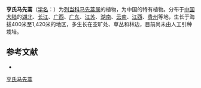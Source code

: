 {{Speciesbox
| name = 亨氏马先蒿
| status = 
| status_system = 
| image =
| genus = Pedicularis
| species = henryi
| authority = Maxim.
}}

'''亨氏马先蒿'''（[[学名|学名]]：{{lang|la|''Pedicularis henryi''}}）为[[列当科|列当科]][[马先蒿属|马先蒿属]]的植物，为中国的特有植物。分布于[[中国大陆|中国大陆]]的[[湖北|湖北]]、[[长江|长江]]、[[广西|广西]]、[[广东|广东]]、[[江苏|江苏]]、[[湖南|湖南]]、[[云南|云南]]、[[江西|江西]]、[[贵州|贵州]]等地，生长于海拔400米至1,420米的地区，多生长在空旷处、草丛和林边，目前尚未由人工引种栽培。

== 参考文献 ==
<div class="references-small">
* {{cite web| url =http://www.bioinfo.cn/db05/KmzwSpecies.php?action=view&id=21312| title =亨氏马先蒿| work =《中国高等植物数据库全库》| publisher =中国科学院微生物研究所| author =昆明植物研究所| accessdate =2009-02-25| deadurl =yes| archiveurl =https://web.archive.org/web/20160305015627/http://www.bioinfo.cn/db05/KmzwSpecies.php?action=view&id=21312| archivedate =2016-03-05}}
</div>
{{Taxonbar|from=Q10883094}}

[[Category:马先蒿属|亨氏马先蒿]]


{{植物小作品}}